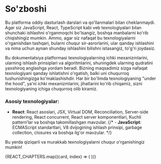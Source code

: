 
# So'zboshi

Bu platforma oddiy dasturlash darslari va qo'llanmalari bilan cheklanmaydi. Agar siz JavaScript, React, TypeScript kabi veb texnologiyalari bilan shunchaki ishlashni o'rganmoqchi bo'lsangiz, boshqa manbalarni ko'rib chiqishingiz mumkin. Ammo, agar siz nafaqat bu texnologiyalarni o'rganishdan tashqari, bularni chuqur sir-asrorlarini, ular qanday ishlashini va nima uchun aynan shunday ishlashini bilishni istasangiz, to'g'ri joydasiz. 

Bu dokumentatsiya platformasi texnologiyalarning ichki mexanizmlarini, ularning ishlash prinsiplari va algoritmlarini, shuningdek ularning qudratini yaxshiroq anglashga yordam beradi. Bizning maqsadimiz sizga nafaqat texnologiyani qanday ishlatishni o'rgatish, balki uni chuqurroq tushunishingizga ko'maklashishdir. Har bir bo'limda texnologiyaning "under the hood", ya'ni ichki mexanizmlarini, jihatlarini ko'rib chiqamiz, sizni texnologiyaning ichiga chuqurroq olib kiramiz.

### Asosiy texnologiyalar:

- **React**: React asoslari, JSX, Virtual DOM, Reconciliation, Server-side rendering, React concurrent, React server komponentlari, Kuchli pattern’lar va boshqa takomillashgan mavzular.
{/* - **JavaScript**: ECMAScript standartlari, V8 dvijogining ishlash prinsipi, garbage collection, closures va boshqa ilg'or mavzular. */}


Bu yerda qiziqarli va murakkab texnologiyalarni chuqur o'rganishingiz mumkin!


<div className="grid grid-cols-1 sm:grid-cols-2 md:grid-cols-3 lg:grid-cols-3 gap-6 mt-10">
   {REACT_CHAPTERS.map((card, index) => (
    <Card 
      key={index}
      href={card.href}
      title={card.title}
      description={card.description}
    />
  ))}
</div>
